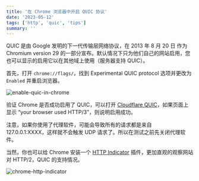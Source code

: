 ```yaml
---
title: '在 Chrome 浏览器中开启 QUIC 协议'
date: '2023-05-12'
tags: ['http', 'quic', 'tips']
summary: ''
---
```


QUIC 是由 Google 发明的下一代传输层网络协议，在 2013 年 8 月 20 日 作为 Chromium version 29 的一部分宣布。默认情况下只为他们自己的网站启用，您也可以显示的启用它以在其他域上使用（服务器支持 QUIC）。

首先，打开 `chrome://flags/`，找到 Experimental QUIC protocol 选项并更改为 `Enabled` 并重启浏览器。

![enable-quic-in-chrome](/static/images/blog/network/enable-quic-in-chrome.png)

验证 Chrome 是否成功启用了 QUIC，可以打开 [Cloudflare QUIC](https://cloudflare-quic.com/)，如果页面上显示 “your browser used HTTP/3”，则说明启用成功。

注意，如果你使用了代理软件，可能会导致所有的请求都是来自 127.0.0.1:XXXX，这样就不会触发 UDP 请求了。所以在测试之前先关闭代理软件。

当然，你也可以给 Chrome 安装一个 [HTTP Indicator](https://chrome.google.com/webstore/detail/http-indicator/hgcomhbcacfkpffiphlmnlhpppcjgmbl) 插件，更加直观的观察网站对 HTTP/2，QUIC 的支持情况。

![chrome-http-indicator](/static/images/blog/network/chrome-http-indicator.png)
